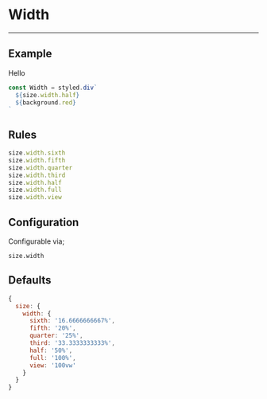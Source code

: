 
# Width

---

## Example

<Width>Hello</Width>

```js
const Width = styled.div`
  ${size.width.half}
  ${background.red}
`
```

## Rules

```js
size.width.sixth
size.width.fifth
size.width.quarter
size.width.third
size.width.half
size.width.full
size.width.view
```

## Configuration

Configurable via;

```
size.width
```

## Defaults

```js
{
  size: {
    width: {
      sixth: '16.6666666667%',
      fifth: '20%',
      quarter: '25%',
      third: '33.3333333333%',
      half: '50%',
      full: '100%',
      view: '100vw'
    }
  }
}
```
